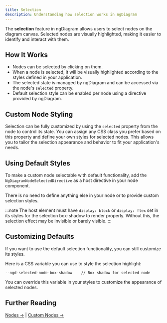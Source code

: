 ```yaml
---
title: Selection
description: Understanding how selection works in ngDiagram
---
```



The **selection** feature in ngDiagram allows users to select nodes on the diagram canvas.
Selected nodes are visually highlighted, making it easier to identify and interact with them.

## How It Works

- Nodes can be selected by clicking on them.
- When a node is selected, it will be visually highlighted according to the styles defined in your application.
- The selected state is managed by ngDiagram and can be accessed via the node's `selected` property.
- Default selection style can be enabled per node using a directive provided by ngDiagram.

## Custom Node Styling

Selection can be fully customized by using the `selected` property from the node to control its state.
You can assign any CSS class you prefer based on this property and define your own styles for selected nodes.
This allows you to tailor the selection appearance and behavior to fit your application's needs.

<CustomSelection />

<CodeSnippet relativePath="nodes/selection/custom/node/node.component.ts" />

<CodeSnippet relativePath="nodes/selection/custom/node/node.component.scss" />

## Using Default Styles

To make a custom node selectable with default functionality, add the `NgDiagramNodeSelectedDirective` as a host directive in your node component.

There is no need to define anything else in your node or to provide custom selection styles.

:::note
The host element must have `display: block` or `display: flex` set in its styles for the selection box-shadow to render properly. Without this, the selection effect may be invisible or barely visible.
:::

<DefaultSelection />

<CodeSnippet relativePath="nodes/selection/default/node/node.component.ts" />

## Customizing Defaults

If you want to use the default selection functionality, you can still customize its styles.

Here is a CSS variable you can use to style the selection highlight:

```
--ngd-selected-node-box-shadow    // Box shadow for selected node
```

You can override this variable in your styles to customize the appearance of selected nodes.

## Further Reading

[Nodes →](/docs/internals/nodes/nodes) | [Custom Nodes →](/docs/internals/nodes/custom-nodes)
